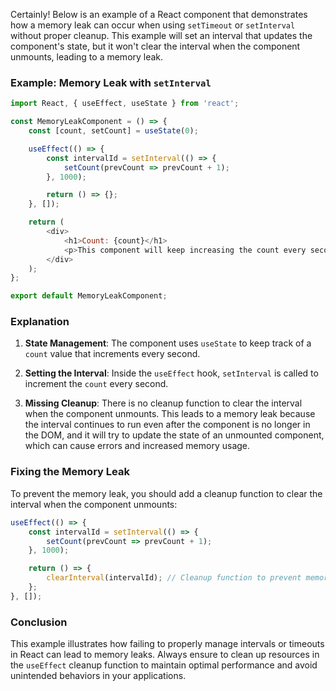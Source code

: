 Certainly! Below is an example of a React component that demonstrates how a memory leak can occur when using `setTimeout` or `setInterval` without proper cleanup. This example will set an interval that updates the component's state, but it won't clear the interval when the component unmounts, leading to a memory leak.

### Example: Memory Leak with `setInterval`

```javascript
import React, { useEffect, useState } from 'react';

const MemoryLeakComponent = () => {
    const [count, setCount] = useState(0);

    useEffect(() => {
        const intervalId = setInterval(() => {
            setCount(prevCount => prevCount + 1);
        }, 1000);

        return () => {};
    }, []);

    return (
        <div>
            <h1>Count: {count}</h1>
            <p>This component will keep increasing the count every second, but leaks memory if unmounted.</p>
        </div>
    );
};

export default MemoryLeakComponent;
```

### Explanation

1. **State Management**: The component uses `useState` to keep track of a `count` value that increments every second.

2. **Setting the Interval**: Inside the `useEffect` hook, `setInterval` is called to increment the `count` every second.

3. **Missing Cleanup**: There is no cleanup function to clear the interval when the component unmounts. This leads to a memory leak because the interval continues to run even after the component is no longer in the DOM, and it will try to update the state of an unmounted component, which can cause errors and increased memory usage.

### Fixing the Memory Leak

To prevent the memory leak, you should add a cleanup function to clear the interval when the component unmounts:

```javascript
useEffect(() => {
    const intervalId = setInterval(() => {
        setCount(prevCount => prevCount + 1);
    }, 1000);

    return () => {
        clearInterval(intervalId); // Cleanup function to prevent memory leak
    };
}, []);
```

### Conclusion

This example illustrates how failing to properly manage intervals or timeouts in React can lead to memory leaks. Always ensure to clean up resources in the `useEffect` cleanup function to maintain optimal performance and avoid unintended behaviors in your applications.